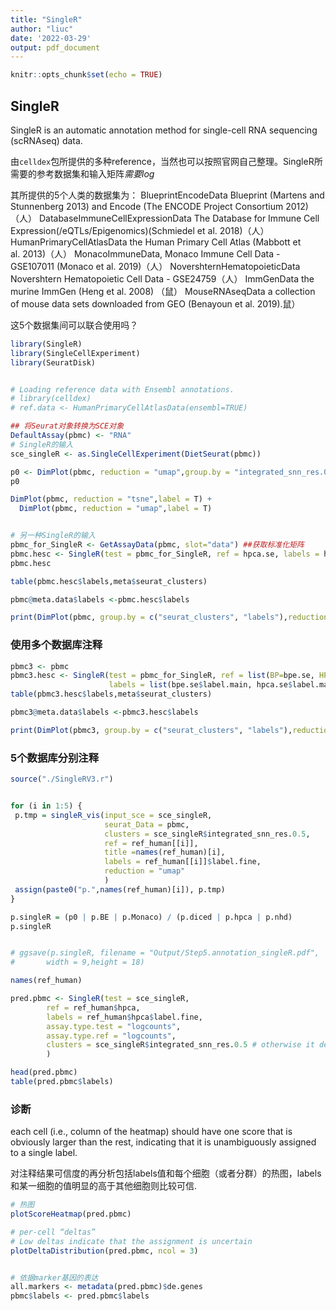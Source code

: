 ```yaml
---
title: "SingleR"
author: "liuc"
date: '2022-03-29'
output: pdf_document
---
```


```r
knitr::opts_chunk$set(echo = TRUE)
```

## SingleR

SingleR is an automatic annotation method for single-cell RNA sequencing (scRNAseq) data.

由`celldex`包所提供的多种reference，当然也可以按照官网自己整理。SingleR所需要的参考数据集和输入矩阵*需要log*

其所提供的5个人类的数据集为：
BlueprintEncodeData Blueprint (Martens and Stunnenberg 2013) and Encode (The ENCODE Project Consortium 2012) （人）
DatabaseImmuneCellExpressionData The Database for Immune Cell Expression(/eQTLs/Epigenomics)(Schmiedel et al. 2018)（人）
HumanPrimaryCellAtlasData the Human Primary Cell Atlas (Mabbott et al. 2013)（人）
MonacoImmuneData, Monaco Immune Cell Data - GSE107011 (Monaco et al. 2019)（人）
NovershternHematopoieticData Novershtern Hematopoietic Cell Data - GSE24759（人）
ImmGenData the murine ImmGen (Heng et al. 2008) （鼠）
MouseRNAseqData a collection of mouse data sets downloaded from GEO (Benayoun et al. 2019).鼠）

这5个数据集间可以联合使用吗？


```r
library(SingleR)
library(SingleCellExperiment)
library(SeuratDisk)


# Loading reference data with Ensembl annotations.
# library(celldex)
# ref.data <- HumanPrimaryCellAtlasData(ensembl=TRUE)
```

```r
## 将Seurat对象转换为SCE对象
DefaultAssay(pbmc) <- "RNA"
# SingleR的输入
sce_singleR <- as.SingleCellExperiment(DietSeurat(pbmc))

p0 <- DimPlot(pbmc, reduction = "umap",group.by = "integrated_snn_res.0.5",label = T)
p0

DimPlot(pbmc, reduction = "tsne",label = T) +
  DimPlot(pbmc, reduction = "umap",label = T)


# 另一种SingleR的输入
pbmc_for_SingleR <- GetAssayData(pbmc, slot="data") ##获取标准化矩阵
pbmc.hesc <- SingleR(test = pbmc_for_SingleR, ref = hpca.se, labels = hpca.se$label.main) #
pbmc.hesc

table(pbmc.hesc$labels,meta$seurat_clusters)

pbmc@meta.data$labels <-pbmc.hesc$labels

print(DimPlot(pbmc, group.by = c("seurat_clusters", "labels"),reduction = "umap"))


```

### 使用多个数据库注释

```r
pbmc3 <- pbmc
pbmc3.hesc <- SingleR(test = pbmc_for_SingleR, ref = list(BP=bpe.se, HPCA=hpca.se), 
                      labels = list(bpe.se$label.main, hpca.se$label.main)) 
table(pbmc3.hesc$labels,meta$seurat_clusters)

pbmc3@meta.data$labels <-pbmc3.hesc$labels

print(DimPlot(pbmc3, group.by = c("seurat_clusters", "labels"),reduction = "umap"))
```



### 5个数据库分别注释

```r
source("./SingleRV3.r")


for (i in 1:5) {
 p.tmp = singleR_vis(input_sce = sce_singleR,
                     seurat_Data = pbmc,
                     clusters = sce_singleR$integrated_snn_res.0.5,
                     ref = ref_human[[i]],
                     title =names(ref_human)[i],
                     labels = ref_human[[i]]$label.fine,
                     reduction = "umap"
                     )
 assign(paste0("p.",names(ref_human)[i]), p.tmp)
}

p.singleR = (p0 | p.BE | p.Monaco) / (p.diced | p.hpca | p.nhd)
p.singleR


# ggsave(p.singleR, filename = "Output/Step5.annotation_singleR.pdf",
#       width = 9,height = 18)
```

```r
names(ref_human)

pred.pbmc <- SingleR(test = sce_singleR,
        ref = ref_human$hpca,
        labels = ref_human$hpca$label.fine,
        assay.type.test = "logcounts", 
        assay.type.ref = "logcounts",
        clusters = sce_singleR$integrated_snn_res.0.5 # otherwise it defaults to per-cell annotation
        )

head(pred.pbmc)
table(pred.pbmc$labels)
```

### 诊断

each cell (i.e., column of the heatmap) should have one score that is obviously larger than the rest, indicating that it is unambiguously assigned to a single label.

对注释结果可信度的再分析包括labels值和每个细胞（或者分群）的热图，labels和某一细胞的值明显的高于其他细胞则比较可信.

```r
# 热图
plotScoreHeatmap(pred.pbmc)

# per-cell “deltas”
# Low deltas indicate that the assignment is uncertain
plotDeltaDistribution(pred.pbmc, ncol = 3)


# 依据marker基因的表达
all.markers <- metadata(pred.pbmc)$de.genes
pbmc$labels <- pred.pbmc$labels

```



